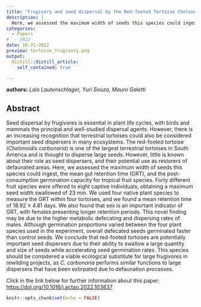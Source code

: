 ```yaml
---
title: "Frugivory and seed dispersal by the Red-footed Tortoise Chelonoidis carbonaria"
description: |
  Here, we assessed the maximum width of seeds this species could ingest, the mean gut retention time (GRT), and the post-consumption germination capacity for tropical fruit species.
categories:
  - Papers 
#  - 2022
date: 10-21-2022
preview: tortoise_frugivory.png
output:
  distill::distill_article:
    self_contained: true

---
```

**authors:** *Lais Lautenschlager, Yuri Souza, Mauro Galetti*


## **Abstract**

Seed dispersal by frugivores is essential in plant life cycles, with birds and mammals the principal and well-studied dispersal agents. However, there is an increasing recognition that terrestrial tortoises could also be considered important seed dispersers in many ecosystems. The red-footed tortoise (*Chelonoidis carbonaria*) is one of the largest terrestrial tortoises in South America and is thought to disperse large seeds. However, little is known about their role as seed dispersers, and their potential use as restorers of defaunated areas. Here, we assessed the maximum width of seeds this species could ingest, the mean gut retention time (GRT), and the post-consumption germination capacity for tropical fruit species. Forty different fruit species were offered to eight captive individuals, obtaining a maximum seed width swallowed of 23 mm. We used four native plant species to measure the GRT within four tortoises, and we found a mean retention time of 18.92 ± 4.81 days. We also found that sex is an important indicator of GRT, with females presenting longer retention periods. This novel finding may be due to the higher metabolic defecating and dispersing rates of males. Although germination proportions varied between the four plant species used in the experiment, overall defecated seeds germinated faster than control seeds. We conclude that red-footed tortoises are potentially important seed dispersers due to their ability to swallow a large quantity and size of seeds while accelerating seed germination rates. This species should be considered a viable ecological substitute for large frugivores in rewilding projects, as *C. carbonaria* performs similar functions to large dispersers that have been extirpated due to defaunation processes.

Click in the link below for further information about this paper: [https://doi.org/10.1016/j.actao.2022.103837](https://doi.org/10.1016/j.actao.2022.103837)

```r
knitr::opts_chunk$set(echo = FALSE)
```
